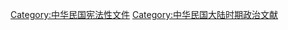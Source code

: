 {{Catmore}}

[[Category:中华民国宪法性文件|Category:中华民国宪法性文件]]
[[Category:中华民国大陆时期政治文献|Category:中华民国大陆时期政治文献]]